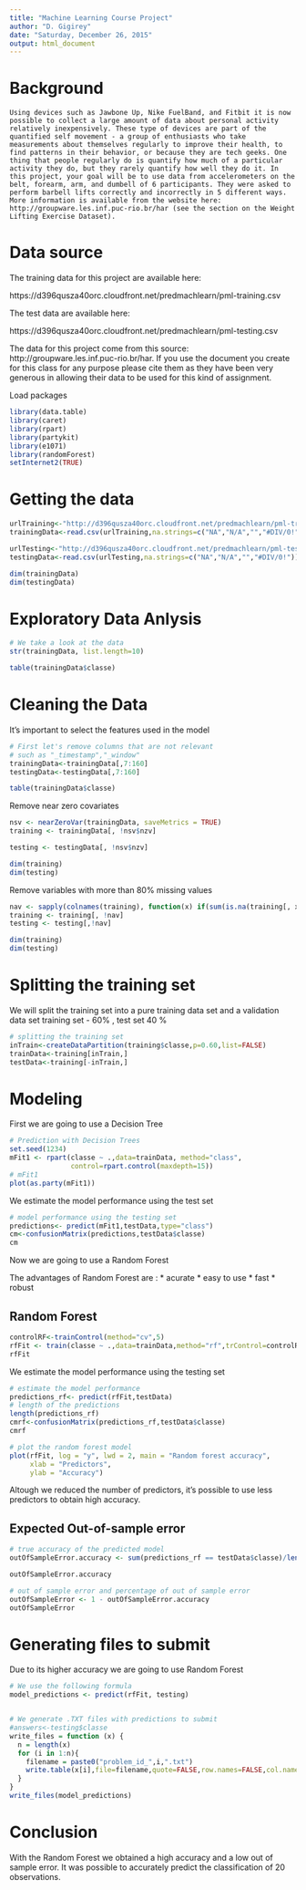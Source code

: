 ```yaml
---
title: "Machine Learning Course Project"
author: "D. Gigirey"
date: "Saturday, December 26, 2015"
output: html_document
---
```


# Background

    Using devices such as Jawbone Up, Nike FuelBand, and Fitbit it is now possible to collect a large amount of data about personal activity relatively inexpensively. These type of devices are part of the quantified self movement - a group of enthusiasts who take measurements about themselves regularly to improve their health, to find patterns in their behavior, or because they are tech geeks. One thing that people regularly do is quantify how much of a particular activity they do, but they rarely quantify how well they do it. In this project, your goal will be to use data from accelerometers on the belt, forearm, arm, and dumbell of 6 participants. They were asked to perform barbell lifts correctly and incorrectly in 5 different ways. More information is available from the website here: http://groupware.les.inf.puc-rio.br/har (see the section on the Weight Lifting Exercise Dataset). 



# Data source


The training data for this project are available here: 

https://d396qusza40orc.cloudfront.net/predmachlearn/pml-training.csv

The test data are available here: 

https://d396qusza40orc.cloudfront.net/predmachlearn/pml-testing.csv

The data for this project come from this source: http://groupware.les.inf.puc-rio.br/har. If you use the document you create for this class for any purpose please cite them as they have been very generous in allowing their data to be used for this kind of assignment. 


Load packages
```r
library(data.table)
library(caret)
library(rpart)
library(partykit)
library(e1071)
library(randomForest)
setInternet2(TRUE)

```

# Getting  the data

```r
urlTraining<-"http://d396qusza40orc.cloudfront.net/predmachlearn/pml-training.csv"
trainingData<-read.csv(urlTraining,na.strings=c("NA","N/A","","#DIV/0!"))

urlTesting<-"http://d396qusza40orc.cloudfront.net/predmachlearn/pml-testing.csv"
testingData<-read.csv(urlTesting,na.strings=c("NA","N/A","","#DIV/0!"))

dim(trainingData)
dim(testingData)
```

# Exploratory Data Anlysis
```r
# We take a look at the data
str(trainingData, list.length=10)

table(trainingData$classe)

```

# Cleaning the Data

It's important to select the features used in the model
```r
# First let's remove columns that are not relevant
# such as "_timestamp","_window"
trainingData<-trainingData[,7:160]
testingData<-testingData[,7:160]

table(trainingData$classe)

```

Remove near zero covariates
```r
nsv <- nearZeroVar(trainingData, saveMetrics = TRUE)
training <- trainingData[, !nsv$nzv]

testing <- testingData[, !nsv$nzv]

dim(training)
dim(testing)
```

Remove variables with more than 80% missing values
```r
nav <- sapply(colnames(training), function(x) if(sum(is.na(training[, x])) > 0.8*nrow(training)){return(T)}else{return(F)})
training <- training[, !nav]
testing <- testing[,!nav]

dim(training)
dim(testing)

```

# Splitting the training set 

We will split the training set into a pure training data set and a validation data set
training set - 60% , test set 40 %
```r
# splitting the training set
inTrain<-createDataPartition(training$classe,p=0.60,list=FALSE)
trainData<-training[inTrain,]
testData<-training[-inTrain,]
```

# Modeling

First we are going to use a Decision Tree
```r
# Prediction with Decision Trees
set.seed(1234)
mFit1 <- rpart(classe ~ .,data=trainData, method="class",
               control=rpart.control(maxdepth=15))
# mFit1
plot(as.party(mFit1))
```

We estimate the model performance using the test set
```r
# model performance using the testing set
predictions<- predict(mFit1,testData,type="class")
cm<-confusionMatrix(predictions,testData$classe)
cm
```

Now we are going to use a Random Forest

The advantages of Random Forest are :
* acurate
* easy to use
* fast
* robust

## Random Forest
```r
controlRF<-trainControl(method="cv",5)
rfFit <- train(classe ~ .,data=trainData,method="rf",trControl=controlRF,ntree=250)
rfFit
```

We estimate the model performance using the testing set
```r
# estimate the model performance 
predictions_rf<- predict(rfFit,testData)
# length of the predictions
length(predictions_rf)
cmrf<-confusionMatrix(predictions_rf,testData$classe)
cmrf
```

```r
# plot the random forest model
plot(rfFit, log = "y", lwd = 2, main = "Random forest accuracy",
     xlab = "Predictors", 
     ylab = "Accuracy")
```
Altough we reduced the number of predictors, it's possible to use less predictors to obtain high accuracy.

## Expected Out-of-sample error
```r
# true accuracy of the predicted model
outOfSampleError.accuracy <- sum(predictions_rf == testData$classe)/length(predictions_rf)

outOfSampleError.accuracy

# out of sample error and percentage of out of sample error
outOfSampleError <- 1 - outOfSampleError.accuracy
outOfSampleError
```


# Generating files to submit

Due to its higher accuracy we are going to use Random Forest
```r
# We use the following formula 
model_predictions <- predict(rfFit, testing)


# We generate .TXT files with predictions to submit
#answers<-testing$classe
write_files = function (x) {
  n = length(x)
  for (i in 1:n){
    filename = paste0("problem_id_",i,".txt")
    write.table(x[i],file=filename,quote=FALSE,row.names=FALSE,col.names=FALSE)
  }
}
write_files(model_predictions)

```

# Conclusion

With the Random Forest we obtained a high accuracy and a low out of sample error.
It was possible to accurately predict the classification of 20 observations.
